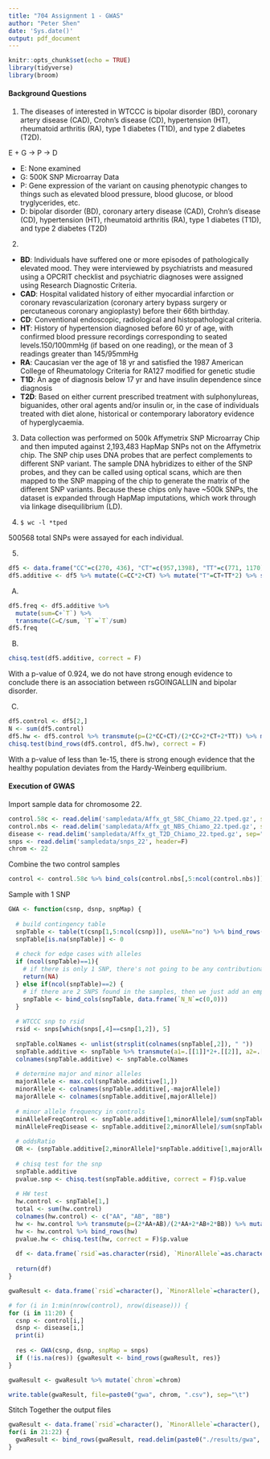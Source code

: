 ```yaml
---
title: "704 Assignment 1 - GWAS"
author: "Peter Shen"
date: 'Sys.date()'
output: pdf_document
---
```


```r
knitr::opts_chunk$set(echo = TRUE)
library(tidyverse)
library(broom)
```

#### Background Questions

1) The diseases of interested in WTCCC is bipolar disorder (BD), coronary artery disease (CAD), Crohn’s disease (CD), hypertension (HT), rheumatoid arthritis (RA), type 1 diabetes (T1D), and type 2 diabetes (T2D).

E + G -> P -> D

* E: None examined
* G: 500K SNP Microarray Data
* P: Gene expression of the variant on causing phenotypic changes to things such as elevated blood pressure, blood glucose, or blood tryglycerides, etc.
* D: bipolar disorder (BD), coronary artery disease (CAD), Crohn’s disease (CD), hypertension (HT), rheumatoid arthritis (RA), type 1 diabetes (T1D), and type 2 diabetes (T2D)

2) 
* **BD**: Individuals have suffered one or more episodes of pathologically elevated mood. They were interviewed by psychiatrists and measured using a OPCRIT checklist and psychiatric diagnoses were assigned using Research Diagnostic Criteria. 
* **CAD**: Hospital validated history of either myocardial infarction or coronary revascularization (coronary artery bypass surgery or percutaneous coronary angioplasty) before their 66th birthday.
* **CD**: Conventional endoscopic, radiological and histopathological criteria.
* **HT**: History of hypertension diagnosed before 60 yr of age, with confirmed blood pressure recordings corresponding to seated levels.150/100mmHg (if based on one reading), or the mean of 3 readings greater than 145/95mmHg
* **RA**: Caucasian ver the age of 18 yr and satisfied the 1987 American College of Rheumatology Criteria for RA127 modified for genetic studie
* **T1D**: An age of diagnosis below 17 yr and have insulin dependence since diagnosis
* **T2D**: Based on either current prescribed treatment with sulphonylureas, biguanides, other oral agents and/or insulin or, in the case of individuals treated with diet alone, historical or contemporary laboratory evidence of hyperglycaemia.


3) Data collection was performed on 500k Affymetrix SNP Microarray Chip and then imputed against 2,193,483 HapMap SNPs not on the Affymetrix chip. The SNP chip uses DNA probes that are perfect complements to different SNP variant. The sample DNA hybridizes to either of the SNP probes, and they can be called using optical scans, which are then mapped to the SNP mapping of the chip to generate the matrix of the different SNP variants. Because these chips only have ~500k SNPs, the dataset is expanded through HapMap imputations, which work through via linkage disequilibrium (LD).

4) 
`$ wc -l *tped`

500568 total SNPs were assayed for each individual.

5)
```r
df5 <- data.frame("CC"=c(270, 436), "CT"=c(957,1398), "TT"=c(771, 1170))
df5.additive <- df5 %>% mutate(C=CC*2+CT) %>% mutate("T"=CT+TT*2) %>% select("C", "T")

```

A) 
```r
df5.freq <- df5.additive %>% 
  mutate(sum=C+`T`) %>% 
  transmute(C=C/sum, `T`=`T`/sum)
df5.freq
```

B)
```r
chisq.test(df5.additive, correct = F)
```

With a p-value of 0.924, we do not have strong enough evidence to conclude there is an association between rsGOINGALLIN and bipolar disorder.

C)
```r
df5.control <- df5[2,]
N <- sum(df5.control)
df5.hw <- df5.control %>% transmute(p=(2*CC+CT)/(2*CC+2*CT+2*TT)) %>% mutate(q=1-p) %>% transmute(CC=N*p^2, CT=N*2*p*q, TT=N*q^2)
chisq.test(bind_rows(df5.control, df5.hw), correct = F)
```

With a p-value of less than 1e-15, there is strong enough evidence that the healthy population deviates from the Hardy-Weinberg equilibrium.

#### Execution of GWAS

Import sample data for chromosome 22.
```r
control.58c <- read.delim('sampledata/Affx_gt_58C_Chiamo_22.tped.gz', sep="\t", header=F)
control.nbs <- read.delim('sampledata/Affx_gt_NBS_Chiamo_22.tped.gz', sep="\t", header=F)
disease <- read.delim('sampledata/Affx_gt_T2D_Chiamo_22.tped.gz', sep="\t", header=F)
snps <- read.delim('sampledata/snps_22', header=F)
chrom <- 22
```

Combine the two control samples
```r
control <- control.58c %>% bind_cols(control.nbs[,5:ncol(control.nbs)])
```


Sample with 1 SNP
```r
GWA <- function(csnp, dsnp, snpMap) {
  
  # build contingency table
  snpTable <- table(t(csnp[1,5:ncol(csnp)]), useNA="no") %>% bind_rows(table(t(dsnp[1,5:ncol(dsnp)]), useNA="no"))
  snpTable[is.na(snpTable)] <- 0
  
  # check for edge cases with alleles
  if (ncol(snpTable)==1){
    # if there is only 1 SNP, there's not going to be any contributional effect from this snp so just skip it
    return(NA)
  } else if(ncol(snpTable)==2) {
    # if there are 2 SNPS found in the samples, then we just add an empty count for the third possible configuration of the SNP
    snpTable <- bind_cols(snpTable, data.frame(`N_N`=c(0,0)))
  }
  
  # WTCCC snp to rsid
  rsid <- snps[which(snps[,4]==csnp[1,2]), 5]
  
  snpTable.colNames <- unlist(strsplit(colnames(snpTable[,2]), " "))
  snpTable.additive <- snpTable %>% transmute(a1=.[[1]]*2+.[[2]], a2=.[[2]]+.[[3]]*2)
  colnames(snpTable.additive) <- snpTable.colNames
  
  # determine major and minor alleles
  majorAllele <- max.col(snpTable.additive[1,])
  minorAllele <- colnames(snpTable.additive[,-majorAllele])
  majorAllele <- colnames(snpTable.additive[,majorAllele])
  
  # minor allele frequency in controls
  minAlleleFreqControl <- snpTable.additive[1,minorAllele]/sum(snpTable.additive[1])
  minAlleleFreqDisease <- snpTable.additive[2,minorAllele]/sum(snpTable.additive[2])
  
  # oddsRatio
  OR <- (snpTable.additive[2,minorAllele]*snpTable.additive[1,majorAllele])/(snpTable.additive[2,majorAllele]*snpTable.additive[1,minorAllele])
  
  # chisq test for the snp
  snpTable.additive
  pvalue.snp <- chisq.test(snpTable.additive, correct = F)$p.value
  
  # HW test
  hw.control <- snpTable[1,]
  total <- sum(hw.control)
  colnames(hw.control) <- c("AA", "AB", "BB")
  hw <- hw.control %>% transmute(p=(2*AA+AB)/(2*AA+2*AB+2*BB)) %>% mutate(q=1-p) %>% transmute(AA=total*p^2,   AB=total*2*p*q, BB=total*q^2)
  hw <- hw.control %>% bind_rows(hw)
  pvalue.hw <- chisq.test(hw, correct = F)$p.value
  
  df <- data.frame(`rsid`=as.character(rsid), `MinorAllele`=as.character(minorAllele),  `MajorAllele`=as.character(majorAllele), `DiseaseFrequency`=as.numeric(minAlleleFreqDisease), `ControlFrequency`=as.numeric(minAlleleFreqControl), `OR`=as.numeric(OR), `pvalue`=as.numeric(pvalue.snp), `hwpvalue`=as.numeric(pvalue.hw), stringsAsFactors=F)
  
  return(df)
}

gwaResult <- data.frame(`rsid`=character(), `MinorAllele`=character(),  `MajorAllele`=character(), `DiseaseFrequency`=numeric(), `ControlFrequency`=numeric(), `OR`=numeric(), `pvalue`=numeric(), `hwpvalue`=numeric(), stringsAsFactors=F)

# for (i in 1:min(nrow(control), nrow(disease))) {
for (i in 11:20) {
  csnp <- control[i,]
  dsnp <- disease[i,]
  print(i)
  
  res <- GWA(csnp, dsnp, snpMap = snps)
  if (!is.na(res)) {gwaResult <- bind_rows(gwaResult, res)}
}

gwaResult <- gwaResult %>% mutate(`chrom`=chrom)

write.table(gwaResult, file=paste0("gwa", chrom, ".csv"), sep="\t")

```

Stitch Together the output files
```r
gwaResult <- data.frame(`rsid`=character(), `MinorAllele`=character(),  `MajorAllele`=character(), `DiseaseFrequency`=numeric(), `ControlFrequency`=numeric(), `OR`=numeric(), `pvalue`=numeric(), `hwpvalue`=numeric(), stringsAsFactors=F)
for(i in 21:22) {
  gwaResult <- bind_rows(gwaResult, read.delim(paste0("./results/gwa", i, ".csv"), sep="\t", header=T))
}
```

